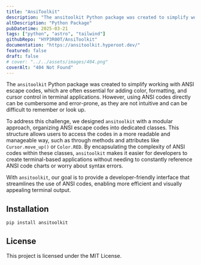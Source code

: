```yaml
---
title: "AnsiToolkit"
description: "The ansitoolkit Python package was created to simplify working with ANSI escape codes, which are often essential for adding color, formatting, and cursor control in terminal applications. However, using ANSI codes directly can be cumbersome and error-prone, as they are not intuitive and can be difficult to remember or look up."
altDescription: "Python Package"
pubDatetime: 2025-03-21
tags: ["python", "astro", "tailwind"]
githubRepo: "HYP3R00T/AnsiToolkit"
documentation: "https://ansitoolkit.hyperoot.dev/"
featured: false
draft: false
# cover: "../../assets/images/404.png"
coverAlt: "404 Not Found"
---
```


The `ansitoolkit` Python package was created to simplify working with ANSI escape codes, which are often essential for adding color, formatting, and cursor control in terminal applications. However, using ANSI codes directly can be cumbersome and error-prone, as they are not intuitive and can be difficult to remember or look up.

To address this challenge, we designed `ansitoolkit` with a modular approach, organizing ANSI escape codes into dedicated classes. This structure allows users to access the codes in a more readable and manageable way, such as through methods and attributes like `Cursor.move_up()` or `Color.RED`. By encapsulating the complexity of ANSI codes within these classes, `ansitoolkit` makes it easier for developers to create terminal-based applications without needing to constantly reference ANSI code charts or worry about syntax errors.

With `ansitoolkit`, our goal is to provide a developer-friendly interface that streamlines the use of ANSI codes, enabling more efficient and visually appealing terminal output.

## Installation

```bash
pip install ansitoolkit
```

## License

This project is licensed under the MIT License. 

<Card url="https://fastapi.tiangolo.com/" />
<Card url="https://v4.hyperoot.dev/" />